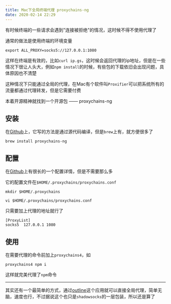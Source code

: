 ```yaml
---
title: Mac下全局终端代理 proxychains-ng
date: 2020-02-14 22:29
---
```

有时候终端的一些请求会遇到"连接被拒绝"的情况，这时候不得不使用代理了

通常的做法是使用终端的环境变量

```
export ALL_PROXY=socks5://127.0.0.1:1080
```

这样在终端是有效的，比如`curl ip.gs`，这时候会返回代理的ip地址，但是在一些情况下很让人头大，例如`npm install`的时候，有些包的下载依旧会出现问题，具体原因也不清楚

这种情况下只能通过全局的代理，在Mac有个软件叫`Proxifier`可以把系统所有的流量都通过代理转发，但是它需要付费

本着开源精神就找到一个开源包 —— proxychains-ng

## 安装

在[Github](https://github.com/rofl0r/proxychains-ng)上，它写的方法是通过源代码编译，但是`brew`上有，就方便很多了

```shell
brew install proxychains-ng
```

## 配置

在[Github](https://github.com/rofl0r/proxychains-ng/blob/master/src/proxychains.conf)上有很长的一个配置详情，但是不需要那么多

它的配置文件在`$HOME/.proxychains/proxychains.conf`

```shell
mkdir $HOME/.proxychains
```

```shell
vi $HOME/.proxychains/proxychains.conf
```

只需要加上代理的地址就行了

```
[ProxyList]
socks5 	127.0.0.1 1080
```

## 使用

在需要代理的命令前加上`proxychains4`，如

```shell
proxychains4 npm i
```

这样就完美代理了`npm`命令

---

其实还有一个最简单的方式，通过[outline](https://getoutline.org/)这个应用就可以直接全局代理，简单无脑，速度也行，不过据说这个也只是`shadowsocks`的一层包装，所以还是算了
